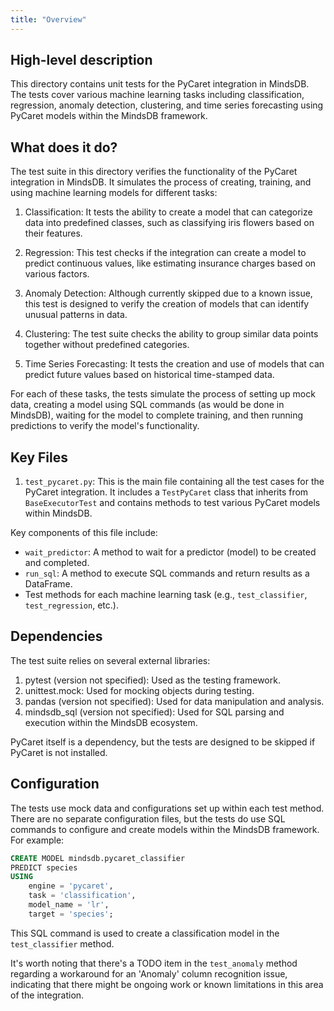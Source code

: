 ```yaml
---
title: "Overview"
---
```


## High-level description

This directory contains unit tests for the PyCaret integration in MindsDB. The tests cover various machine learning tasks including classification, regression, anomaly detection, clustering, and time series forecasting using PyCaret models within the MindsDB framework.

## What does it do?

The test suite in this directory verifies the functionality of the PyCaret integration in MindsDB. It simulates the process of creating, training, and using machine learning models for different tasks:

1. Classification: It tests the ability to create a model that can categorize data into predefined classes, such as classifying iris flowers based on their features.

2. Regression: This test checks if the integration can create a model to predict continuous values, like estimating insurance charges based on various factors.

3. Anomaly Detection: Although currently skipped due to a known issue, this test is designed to verify the creation of models that can identify unusual patterns in data.

4. Clustering: The test suite checks the ability to group similar data points together without predefined categories.

5. Time Series Forecasting: It tests the creation and use of models that can predict future values based on historical time-stamped data.

For each of these tasks, the tests simulate the process of setting up mock data, creating a model using SQL commands (as would be done in MindsDB), waiting for the model to complete training, and then running predictions to verify the model's functionality.

## Key Files

1. `test_pycaret.py`: This is the main file containing all the test cases for the PyCaret integration. It includes a `TestPyCaret` class that inherits from `BaseExecutorTest` and contains methods to test various PyCaret models within MindsDB.

Key components of this file include:

- `wait_predictor`: A method to wait for a predictor (model) to be created and completed.
- `run_sql`: A method to execute SQL commands and return results as a DataFrame.
- Test methods for each machine learning task (e.g., `test_classifier`, `test_regression`, etc.).

## Dependencies

The test suite relies on several external libraries:

1. pytest (version not specified): Used as the testing framework.
2. unittest.mock: Used for mocking objects during testing.
3. pandas (version not specified): Used for data manipulation and analysis.
4. mindsdb_sql (version not specified): Used for SQL parsing and execution within the MindsDB ecosystem.

PyCaret itself is a dependency, but the tests are designed to be skipped if PyCaret is not installed.

## Configuration

The tests use mock data and configurations set up within each test method. There are no separate configuration files, but the tests do use SQL commands to configure and create models within the MindsDB framework. For example:

```sql
CREATE MODEL mindsdb.pycaret_classifier
PREDICT species
USING
    engine = 'pycaret',
    task = 'classification',
    model_name = 'lr',
    target = 'species';
```

This SQL command is used to create a classification model in the `test_classifier` method.

It's worth noting that there's a TODO item in the `test_anomaly` method regarding a workaround for an 'Anomaly' column recognition issue, indicating that there might be ongoing work or known limitations in this area of the integration.